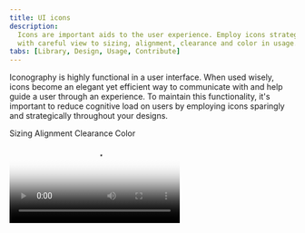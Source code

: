 ```yaml
---
title: UI icons
description:
  Icons are important aids to the user experience. Employ icons strategically
  with careful view to sizing, alignment, clearance and color in usage.
tabs: [Library, Design, Usage, Contribute]
---
```


<PageDescription>

Iconography is highly functional in a user interface. When used wisely, icons
become an elegant yet efficient way to communicate with and help guide a user
through an experience. To maintain this functionality, it's important to reduce
cognitive load on users by employing icons sparingly and strategically
throughout your designs.

</PageDescription>

<AnchorLinks>
  <AnchorLink>Sizing</AnchorLink>
  <AnchorLink>Alignment</AnchorLink>
  <AnchorLink>Clearance</AnchorLink>
  <AnchorLink>Color</AnchorLink>
</AnchorLinks>

<Video src="/videos/icon-usage.mp4" poster="/images/icon-usage-poster.jpg" />

## Sizing

Icons have been designed to work best in four sizes: 16px, 20px, 24px, and 32px.
Please use icons at their originally produced size. These are provided in SVG
and Adobe Illustrator files.

<ArtDirection>

![sizing example](../images/sizing-example-comp-mobile.svg)
![sizing example](../images/sizing-example-comp.svg)

</ArtDirection>

| Icon size                                     | Stroke width | Padding | Live area | Corner radius | Type sizes |
| --------------------------------------------- | ------------ | ------- | --------- | ------------- | ---------- |
| 32px                                          | 2px          | 2px     | 28px      | 2px           | —          |
| 24px                                          | 1.5px        | 1.5px   | 21px      | 1.5px         | —          |
| <span class="footnote__highlight">20px</span> | 1.25px       | 1.25px  | 17.5px    | 1.25px        | 16pt       |
| <span class="footnote__highlight">16px</span> | 1px          | 1px     | 14px      | 1px           | 14pt       |

<Caption>
  <span class="footnote__highlight" />
  <span class="footnote">
    16px and 20px icons are optimized to feel balanced when paired with 14pt and
    16pt IBM Plex. Use 24px and 32px when larger icons are needed.
  </span>
</Caption>
<ArtDirection>

![](../images/sizing-alignment-example-comp-mobile.svg)
![](../images/sizing-alignment-example-comp.svg)

</ArtDirection>

<DoDontRow>
<DoDont caption="Do use the correct icon size with IBM Plex.">

![correct icon sizing](../images/sizing-correct-size-do.svg)

</DoDont>
<DoDont type="dont" caption="Don’t alter icon sizes.">

![incorrect icon sizing](../images/sizing-correct-size-dont.svg)

</DoDont>
</DoDontRow>

<DoDontRow>
<DoDont caption="Do center-align icons when they’re next to text.">

![correct sizing alignment](../images/sizing-alignment-do.svg)

</DoDont>
<DoDont type="dont" caption="Don’t baseline-align icons to the text.">

![incorrect sizing alignment](../images/sizing-alignment-dont.svg)

</DoDont>
</DoDontRow>

## Alignment

Icons are optically aligned to the center of the icon grid within the boundary
box. Centering ensures all icons will be aligned correctly when exported and
used side-by-side in a line or a row. Visually center an icon where the visual
weight is heaviest. In some situations, mechanically centering doesn’t work.

![alignment example](../images/alignment-example-comp.svg)

<ArtDirection>

![](../images/alignment-example-comp-visual-center-mobile.svg)
![](../images/alignment-example-visual-center-comp.svg)

</ArtDirection>

## Clearance

When designing icons for touch surfaces, all targets need to be 44px or greater.
The icon can be smaller than 44px if padding is added to the touch target with
CSS to meet the 44px minimum.

<ArtDirection>

![clearance exmaple](../images/clearance-example-comp-mobile.svg)
![clearance exmaple](../images/clearance-example-comp.svg)

</ArtDirection>

<DoDontRow>
<DoDont caption="Do follow the clearance rule to allow for legibility and an optimal touch experience.">

![clearance rule](../images/clearance-do.svg)

</DoDont>
<DoDont type="dont" caption="Don’t collapse the icon clearance area.">

![incorrect clearance](../images/clearance-dont.svg)

</DoDont>
</DoDontRow>

## Color

Icons are always a solid, monochromatic color and need to pass the same color
contrast ratio as typography (4.5:1). The color of the icon should reflect the
importance of the icon’s action which should always be to help guide a user. For
more information on color, see Color in UI.

<DoDontRow>
<DoDont caption="Do match your icon color with your text color when pairing them.">

![color match](../images/color-match-do.svg)

</DoDont>
<DoDont type="dont" caption="Don’t use different colors for text and icons.">

![incorrect color match](../images/color-match-dont.svg)

</DoDont>
</DoDontRow>

<DoDontRow>
<DoDont caption="Do make icons monotone.">

![color icon](../images/colored-icon-do.svg)

</DoDont>
<DoDont type="dont" caption="Don’t use more than one color within an icon.">

![incorrect color icon](../images/colored-icon-dont.svg)

</DoDont>
</DoDontRow>
